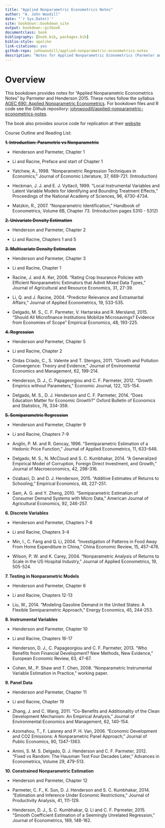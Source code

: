 ```yaml
--- 
title: "Applied Nonparametric Econometrics Notes"
author: "A. John Woodill"
date: "`r Sys.Date()`"
site: bookdown::bookdown_site
output: bookdown::gitbook
documentclass: book
bibliography: [book.bib, packages.bib]
biblio-style: apalike
link-citations: yes
github-repo: johnwoodill/applied-nonparametric-econometrics-notes
description: "Notes for Applied Nonparametric Econometrics (Parmeter and Henderson 2015)"
---
```


# Overview

This bookdown provides notes for "Applied Nonparametric Econometrics Notes" by Parmeter and Henderson 2015.  These notes follow the syllabus [AGEC 690: Applied Nonparametric Econometrics](https://ag.purdue.edu/agecon/Documents/690-3spring2016.pdf).  For bookdown files and R code see the Github repository: [johnwoodill/applied-nonparametric-econometrics-notes](https://github.com/johnwoodill/applied-nonparametric-economices-notes).

The book also provides source code for replication at their [website](http://www.the-smooth-operators.com/code)

Course Outline and Reading List:

~~**1. Introduction: Parametric vs Nonparametric**~~

* Henderson and Parmeter, Chapter 1

* Li and Racine, Preface and start of Chapter 1

* Yatchew, A., 1998. “Nonparametric Regression Techniques in Economics,” Journal
of Economic Literature, 37, 669-721. (Introduction)
* Heckman, J. J. and E. J. Vytlacil, 1999. “Local Instrumental Variables and Latent
Variable Models for Identifying and Bounding Treatment Effects,” Proceedings of the
National Academy of Sciences, 96, 4730-4734.
* Matzkin, R., 2007. “Nonparametric Identification,” Handbook of Econometrics, Volume
6B, Chapter 73. (Introduction pages 5310 - 5312)

~~**2. Univariate Density Estimation**~~

* Henderson and Parmeter, Chapter 2

* Li and Racine, Chapters 1 and 5

~~**3. Multivariate Density Estimation**~~

* Henderson and Parmeter, Chapter 3

* Li and Racine, Chapter 1

* Racine, J. and A. Ker, 2006. “Rating Crop Insurance Policies with Efficient Nonparametric
Estimators that Admit Mixed Data Types,” Journal of Agricultural and
Resource Economics, 31, 27-39.

* Li, Q. and J. Racine, 2004. “Predictor Relevance and Extramarital Affairs,” Journal
of Applied Econometrics, 19, 533-535.

* Delgado, M. S., C. F. Parmeter, V. Hartarska and R. Mersland, 2015. “Should All
Microfinance Institutions Mobilize Microsavings? Evidence from Economies of Scope”
Empirical Economics, 48, 193-225.

~~**4. Regression**~~

* Henderson and Parmeter, Chapter 5

* Li and Racine, Chapter 2

* Ordas Criado, C., S. Valente and T. Stengos, 2011. “Growth and Pollution Convergence:
Theory and Evidence,” Journal of Environmental Economics and Management,
62, 199-214.

* Henderson, D. J., C. Papageorgiou and C. F. Parmeter, 2012. “Growth Empirics
without Parameters,” Economic Journal, 122, 125-154.

* Delgado, M. S., D. J. Henderson and C. F. Parmeter, 2014. “Does Education Matter
for Economic Growth?” Oxford Bulletin of Economics and Statistics, 76, 334-359.

~~**5. Semiparametric Regression**~~

* Henderson and Parmeter, Chapter 9

* Li and Racine, Chapters 7-9

* Anglin, P. M. and R. Gencay, 1996. “Semiparametric Estimation of a Hedonic Price
Function,” Journal of Applied Econometrics, 11, 633-648.

* Delgado, M. S., N. McCloud and S. C. Kumbhakar, 2014. “A Generalized Empirical
Model of Corruption, Foreign Direct Investment, and Growth,” Journal of Macroeconomics,
42, 298-316.

* Ozabaci, D. and D. J. Henderson, 2015. “Additive Estimates of Returns to Schooling,”
Empirical Economics, 48, 227-251.
* Sam, A. G. and Y. Zheng, 2010. “Semiparametric Estimation of Consumer Demand
Systems with Micro Data,” American Journal of Agricultural Economics, 92, 246-257.

**6. Discrete Variables**

* Henderson and Parmeter, Chapters 7-8

* Li and Racine, Chapters 3-4

* Min, I., C. Fang and Q. Li, 2004. “Investigation of Patterns in Food Away From
Home Expenditure in China,” China Economic Review, 15, 457-476.

* Wilson, P. W. and K. Carey, 2004. “Nonparametric Analysis of Returns to Scale in
the US Hospital Industry,” Journal of Applied Econometrics, 19, 505-524.

**7. Testing in Nonparametric Models**

* Henderson and Parmeter, Chapter 6

* Li and Racine, Chapters 12-13

* Liu, W., 2014. “Modeling Gasoline Demand in the United States: A Flexible Semiparametric
Approach,” Energy Economics, 45, 244-253.

**8. Instrumental Variables**

* Henderson and Parmeter, Chapter 10

* Li and Racine, Chapters 16-17

* Henderson, D. J., C. Papageorgiou and C. F. Parmeter, 2013. “Who Benefits from
Financial Development? New Methods, New Evidence,” European Economic Review,
63, 47-67.

* Cohen, M., P. Shaw and T. Chen, 2008. “Nonparametric Instrumental Variable
Estimation in Practice,” working paper.

**9. Panel Data**

* Henderson and Parmeter, Chapter 11

* Li and Racine, Chapter 19

* Zhang, J. and C. Wang, 2011. “Co-Benefits and Additionality of the Clean Development
Mechanism: An Empirical Analysis,” Journal of Environmental Economics
and Management, 62, 140-154.

* Azomahou, T., F. Laisney and P. H. Van, 2006. “Economic Development and CO2
Emissions: A Nonparametric Panel Approach,” Journal of Public Economics, 90,
1347-1363.

* Amini, S. M. S. Delgado, D. J. Henderson and C. F. Parmeter, 2012. “Fixed vs Random:
The Hausman Test Four Decades Later,” Advances in Econometrics, Volume
29, 479-513.

**10. Constrained Nonparametric Estimation**

* Henderson and Parmeter, Chapter 12

* Parmeter, C. F., K. Sun, D. J. Henderson and S. C. Kumbhakar, 2014. “Estimation
and Inference Under Economic Restrictions,” Journal of Productivity Analysis, 41,
111-129.

* Henderson, D. J., S. C. Kumbhakar, Q. Li and C. F. Parmeter, 2015. “Smooth Coefficient
Estimation of a Seemingly Unrelated Regression,” Journal of Econometrics,
189, 148-162.
